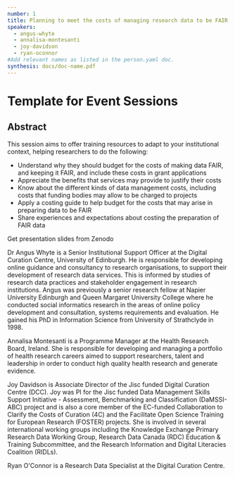 ```yaml
---
number: 1
title: Planning to meet the costs of managing research data to be FAIR
speakers:
  - angus-whyte
  - annalisa-montesanti
  - joy-davidson
  - ryan-oconnor
#Add relevant names as listed in the person.yaml doc.
synthesis: docs/doc-name.pdf
---
```


# Template for Event Sessions

## Abstract

This session aims to offer training resources to adapt to your institutional
context, helping researchers to do the following:

- Understand why they should budget for the costs of making data FAIR, and
  keeping it FAIR, and include these costs in grant applications
- Appreciate the benefits that services may provide to justify their costs
- Know about the different kinds of data management costs, including costs that
  funding bodies may allow to be charged to projects
- Apply a costing guide to help budget for the costs that may arise in preparing
  data to be FAIR
- Share experiences and expectations about costing the preparation of FAIR data

<Link link="https://zenodo.org/record/4518901#.YFtnMZP7TaY">
  Get presentation slides from Zenodo
</Link>

<Download download="docs/doc-name.pdf" />

<Youtube
  id="Aeh5stZhxOQ"
  caption="Planning to meet the costs of managing research data to be FAIR"
/>
<p>
</p>
<Speakers>
<Speaker speaker="angus-whyte">

Dr Angus Whyte is a Senior Institutional Support Officer at the Digital Curation
Centre, University of Edinburgh. He is responsible for developing online
guidance and consultancy to research organisations, to support their development
of research data services. This is informed by studies of research data
practices and stakeholder engagement in research institutions. Angus was
previously a senior research fellow at Napier University Edinburgh and Queen
Margaret University College where he conducted social informatics research in
the areas of online policy development and consultation, systems requirements
and evaluation. He gained his PhD in Information Science from University of
Strathclyde in 1998.

</Speaker>

<Speaker speaker="annalisa-montesanti">

Annalisa Montesanti is a Programme Manager at the Health Research Board,
Ireland. She is responsible for developing and managing a portfolio of health
research careers aimed to support researchers, talent and leadership in order to
conduct high quality health research and generate evidence.

</Speaker>

<Speaker speaker="joy-davidson">

Joy Davidson is Associate Director of the Jisc funded Digital Curation Centre
(DCC). Joy was PI for the Jisc funded Data Management Skills Support
Initiative - Assessment, Benchmarking and Classification (DaMSSI-ABC) project
and is also a core member of the EC-funded Collaboration to Clarify the Costs of
Curation (4C) and the Facilitate Open Science Training for European Research
(FOSTER) projects. She is involved in several international working groups
including the Knowledge Exchange Primary Research Data Working Group, Research
Data Canada (RDC) Education & Training Subcommittee, and the Research
Information and Digital Literacies Coalition (RIDLs).

</Speaker>

<Speaker speaker="ryan-oconnor">

Ryan O'Connor is a Research Data Specialist at the Digital Curation Centre.

</Speaker>

</Speakers>
